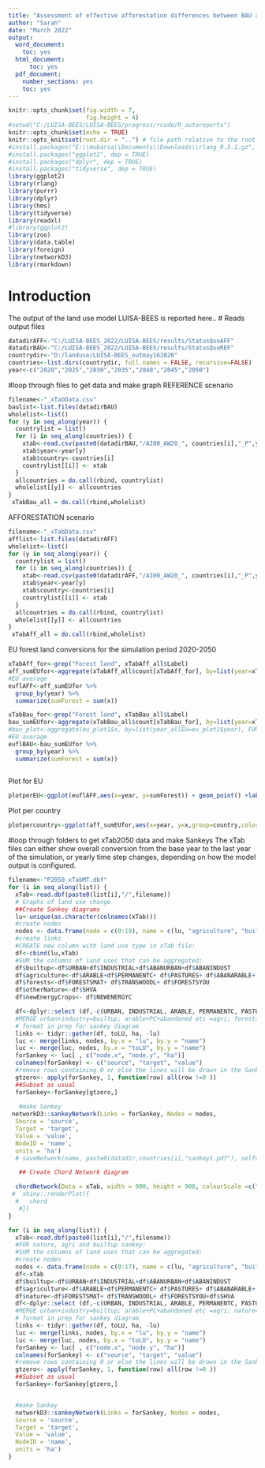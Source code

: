```yaml
---
title: "Assessment of effective afforestation differences between BAU and Afforestation scenarios"
author: "Sarah"
date: "March 2022"
output:
  word_document: 
    toc: yes
  html_document: 
      toc: yes
  pdf_document: 
    number_sections: yes
    toc: yes
---
```


```r

knitr::opts_chunk$set(fig.width = 7,
                      fig.height = 4)
#setwd("C:/LUISA-BEES/LUISA-BEES/progress/rcode/R_autoreports")
knitr::opts_chunk$set(echo = TRUE)
knitr::opts_knit$set(root.dir = "..") # file path relative to the root of the project directory
#install.packages("E:\\mubarsa\\Documents\\Downloads\\rlang_0.3.1.gz", repos = NULL, type = "source")
#install.packages("ggplot2", dep = TRUE)
#install.packages("dplyr", dep = TRUE)
#install.packages("tidyverse", dep = TRUE)
library(ggplot2)
library(rlang)
library(purrr)
library(dplyr)
library(hms)
library(tidyverse)
library(readxl)
#library(ggplot2)
library(zoo)
library(data.table)
library(foreign)
library(networkD3)
library(rmarkdown)
```
# Introduction

The output of the land use model LUISA-BEES is reported here..
# Reads output files
```r
datadirAFF<-"C:/LUISA-BEES_2022/LUISA-BEES/results/StatusQuoAFF"
datadirBAU<-"C:/LUISA-BEES_2022/LUISA-BEES/results/StatusQuoREF"
countrydir<-"D:/landuse/LUISA-BEES_outmay162020"
countries<-list.dirs(countrydir, full.names = FALSE, recursive=FALSE)
year<-c("2020","2025","2030","2035","2040","2045","2050")

```

#loop through files to get data and make graph
REFERENCE scenario
```r

filename<-"_xTabData.csv"
baulist<-list.files(datadirBAU)
wholelist<-list()
for (y in seq_along(year)) {
  countrylist = list()
  for (i in seq_along(countries)) {
    xtab<-read.csv(paste0(datadirBAU,"/AI00_AW20_", countries[i],"_P",year[y], filename), sep = ";")
    xtab$year<-year[y]
    xtab$country<-countries[i]
    countrylist[[i]] <- xtab
  }
  allcountries = do.call(rbind, countrylist)
  wholelist[[y]] <- allcountries
}
 xTabBau_all = do.call(rbind,wholelist)

```
AFFORESTATION scenario
```r

filename<-"_xTabData.csv"
afflist<-list.files(datadirAFF)
wholelist<-list()
for (y in seq_along(year)) {
  countrylist = list()
  for (i in seq_along(countries)) {
    xtab<-read.csv(paste0(datadirAFF,"/AI00_AW20_", countries[i],"_P",year[y], filename), sep = ";")
    xtab$year<-year[y]
    xtab$country<-countries[i]
    countrylist[[i]] <- xtab
  }
  allcountries = do.call(rbind, countrylist)
  wholelist[[y]] <- allcountries
}
 xTabAff_all = do.call(rbind,wholelist)

```
EU forest land conversions for the simulation period 2020-2050

```r
xTabAff_for<-grep("Forest land", xTabAff_all$Label)
aff_sumEUfor<-aggregate(xTabAff_all$count[xTabAff_for], by=list(year=xTabAff_all$year[xTabAff_for], country=xTabAff_all$country[xTabAff_for]), FUN=sum)
#EU average
euflAFF<-aff_sumEUfor %>%
  group_by(year) %>%
  summarize(sumForest = sum(x))

xTabBau_for<-grep("Forest land", xTabBau_all$Label)
bau_sumEUfor<-aggregate(xTabBau_all$count[xTabBau_for], by=list(year=xTabBau_all$year[xTabBau_for], country=xTabBau_all$country[xTabBau_for]), FUN=sum)
#bau_plot<-aggregate(eu_plot1$x, by=list(year_allEU=eu_plot1$year), FUN=sum)
#EU average
euflBAU<-bau_sumEUfor %>%
  group_by(year) %>%
  summarize(sumForest = sum(x))  
  
```
Plot for EU
```r

plotperEU<-ggplot(euflAFF,aes(x=year, y=sumForest)) + geom_point() +labs (title = "Forest land 2020-2050",y="ha forest land", x="year") + geom_point(data = euflBAU, color = "red")


```
Plot per country
```r

plotpercountry<-ggplot(aff_sumEUfor,aes(x=year, y=x,group=country,color=country)) + geom_line() +labs (title = "Forest land 2020-2050",y="ha forest land", x="year")

```
#loop through folders to get xTab2050 data and make Sankeys
The xTab files can either show overall conversion from the base year to the last year of the simulation, or yearly time step changes, depending on how the model output is configured.
```r
filename<-"P2050_xTabMT.dbf"
for (i in seq_along(list)) {
  xTab<-read.dbf(paste0(list[i],"/",filename))
  # Graphs of land use change
  ##Create Sankey diagrams
  lu<-unique(as.character(colnames(xTab)))
  #create nodes
  nodes <- data.frame(node = c(0:19), name = c(lu, "agriculture", "builtup", "forests",  "otherNature","newEnergyCrops")) 
  #create links
  #CREATE new column with land use type in xTab file:
  df<-cbind(lu,xTab)
  #SUM the columns of land uses that can be aggregated:
  df$builtup<-df$URBAN+df$INDUSTRIAL+df$ABANURBAN+df$ABANINDUST 
  df$agriculture<-df$ARABLE+df$PERMANENTC+ df$PASTURES+ df$ABANARABLE+ df$ABANPERMAN+ df$ABANPASTUR
  df$forests<-df$FORESTSMAT+ df$TRANSWOODL+ df$FORESTSYOU
  df$otherNature<-df$SHVA
  df$newEnergyCrops<- df$NEWENERGYC

  df<-dplyr::select (df,-c(URBAN, INDUSTRIAL, ARABLE, PERMANENTC, PASTURES, FORESTSMAT, TRANSWOODL, ABANARABLE, ABANPERMAN, ABANPASTUR, ABANURBAN, ABANINDUST, FORESTSYOU,NEWENERGYC, SHVA))
  #MERGE urban+industry=builtup; arable+PC+abandoned etc =agri; forests Y+M+Woodland summed
  # format in prep for sankey diagram
  links <- tidyr::gather(df, toLU, ha, -lu)
  luc <- merge(links, nodes, by.x = "lu", by.y = "name") 
  luc <- merge(luc, nodes, by.x = "toLU", by.y = "name")
  forSankey <- luc[ , c("node.x", "node.y", "ha")]
  colnames(forSankey) <- c("source", "target", "value")
  #remove rows containing 0 or else the lines will be drawn in the Sankey:
  gtzero<- apply(forSankey, 1, function(row) all(row !=0 ))
  ##Subset as usual
  forSankey<-forSankey[gtzero,]
 
   #make Sankey
 networkD3::sankeyNetwork(Links = forSankey, Nodes = nodes, 
  Source = 'source', 
  Target = 'target', 
  Value = 'value', 
  NodeID = 'name',
  units = 'ha')
  # saveNetwork(name, paste0(datadir,countries[i],"sankey1.pdf"), selfcontained = TRUE)

   ## Create Chord Network diagram

  chordNetwork(Data = xTab, width = 900, height = 900, colourScale =c("#FF0000", "#FF00FF", "#FFDD89", "#FF1212", "#00FF89", "#00FF00","#00FF99", "#FFDD89", "#00FF00", "#FF0000", "#FF0000", "#FF00FF","#FFDD89", "#00FF00","#00FF00"), labels = c("urban", "industry", "arable", "permCrops", "pastures", "forestMature", "woodland","abanArab", "abanPC", "abanPast", "abanUrban", "abanIndustry", "necr", "shva", "forestYoung"))
 #  shiny::renderPlot({
  #   chord
   #})
}
```


```r
for (i in seq_along(list)) {
  xTab<-read.dbf(paste0(list[i],"/",filename))
  #FOR nature, agri and builtup sankey:
  #SUM the columns of land uses that can be aggregated:
  #create nodes
  nodes <- data.frame(node = c(0:17), name = c(lu, "agriculture", "builtup", "nature")) 
  df<-xTab
  df$builtup<-df$URBAN+df$INDUSTRIAL+df$ABANURBAN+df$ABANINDUST 
  df$agriculture<-df$ARABLE+df$PERMANENTC+ df$PASTURES+ df$ABANARABLE+ df$ABANPERMAN+ df$ABANPASTUR+df$NEWENERGYC
  df$nature<-df$FORESTSMAT+ df$TRANSWOODL+ df$FORESTSYOU+df$SHVA
  df<-dplyr::select (df,-c(URBAN, INDUSTRIAL, ARABLE, PERMANENTC, PASTURES, FORESTSMAT, TRANSWOODL, ABANARABLE, ABANPERMAN, ABANPASTUR, ABANURBAN, ABANINDUST, FORESTSYOU,NEWENERGYC, SHVA))
  #MERGE urban+industry=builtup; arable+PC+abandoned etc =agri; nature= Y+M+Woodland summed
  # format in prep for sankey diagram
  links <- tidyr::gather(df, toLU, ha, -lu)
  luc <- merge(links, nodes, by.x = "lu", by.y = "name") 
  luc <- merge(luc, nodes, by.x = "toLU", by.y = "name")
  forSankey <- luc[ , c("node.x", "node.y", "ha")]
  colnames(forSankey) <- c("source", "target", "value")
  #remove rows containing 0 or else the lines will be drawn in the Sankey:
  gtzero<- apply(forSankey, 1, function(row) all(row !=0 ))
  ##Subset as usual
  forSankey<-forSankey[gtzero,]


  #make Sankey
  networkD3::sankeyNetwork(Links = forSankey, Nodes = nodes, 
  Source = 'source', 
  Target = 'target', 
  Value = 'value', 
  NodeID = 'name',
  units = 'ha')
}
```

